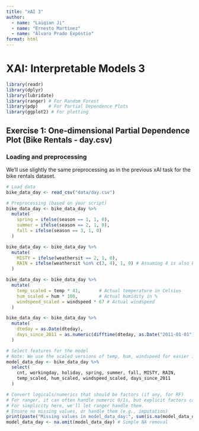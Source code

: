 ```yaml
---
title: "xAI 3"
author:
  - name: "Laiqian Ji"
  - name: "Ernesto Martínez"
  - name: "Álvaro Prado Expóstio"
format: html
---
```


# XAI: Interpretable Models 3

```r
library(readr)
library(dplyr)
library(lubridate)
library(ranger) # For Random Forest
library(pdp)    # For Partial Dependence Plots
library(ggplot2) # For plotting
```


## Exercise 1: One-dimensional Partial Dependence Plot (Bike Rentals - day.csv)

### Loading and preprocessing

We'll use slightly the same preprocessing as in the previous xAI task for the bike rentals dataset.

```r
# Load data
bike_data_day <- read_csv("data/day.csv")

# Preprocessing (based on your script)
bike_data_day <- bike_data_day %>%
  mutate(
    spring = ifelse(season == 1, 1, 0),
    summer = ifelse(season == 2, 1, 0),
    fall = ifelse(season == 3, 1, 0)
  )

bike_data_day <- bike_data_day %>%
  mutate(
    MISTY = ifelse(weathersit == 2, 1, 0),
    RAIN = ifelse(weathersit %in% c(3, 4), 1, 0) # Assuming 4 is also bad weather
  )

bike_data_day <- bike_data_day %>%
  mutate(
    temp_scaled = temp * 41,       # Actual temperature in Celsius
    hum_scaled = hum * 100,        # Actual humidity in %
    windspeed_scaled = windspeed * 67 # Actual windspeed
  )

bike_data_day <- bike_data_day %>%
  mutate(
    dteday = as.Date(dteday),
    days_since_2011 = as.numeric(difftime(dteday, as.Date("2011-01-01"), units = "days"))
  )

# Select features for the model
# Note: We use the scaled versions of temp, hum, windspeed for easier interpretation
model_data_day <- bike_data_day %>%
  select(
    cnt, workingday, holiday, spring, summer, fall, MISTY, RAIN,
    temp_scaled, hum_scaled, windspeed_scaled, days_since_2011
  )

# Convert logicals/numerics that should be factors (if any, for RF)
# For ranger, it can often handle numeric 0/1s, but explicit factors can be clearer.
# For simplicity here, we'll let ranger handle them.
# Ensure no missing values, or handle them (e.g., imputation)
print(paste("Missing values in model_data_day:", sum(is.na(model_data_day))))
model_data_day <- na.omit(model_data_day) # Simple NA removal

```


























